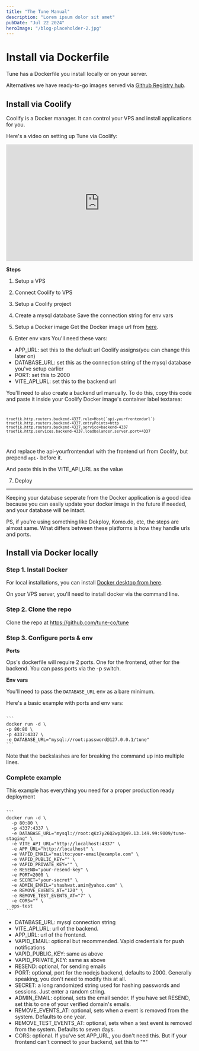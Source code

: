 ```yaml
---
title: "The Tune Manual"
description: "Lorem ipsum dolor sit amet"
pubDate: "Jul 22 2024"
heroImage: "/blog-placeholder-2.jpg"
---
```




# Install via Dockerfile

Tune has a Dockerfile you install locally or on your server.

Alternatives we have ready-to-go images served via [Github Registry hub](https://github.com/tune-co/tune/pkgs/container/tune).

## Install via Coolify

Coolify is a Docker manager. It can control your VPS and install applications for you.

Here's a video on setting up Tune via Coolify:

<iframe width="100%" height="315" src="https://www.youtube.com/embed/oPc856rvqX0" title="Tune setup using Docker image" frameborder="0" allow="accelerometer; autoplay; clipboard-write; encrypted-media; gyroscope; picture-in-picture; web-share" referrerpolicy="strict-origin-when-cross-origin" allowfullscreen></iframe>

**Steps**

1. Setup a VPS
2. Connect Coolify to VPS
3. Setup a Coolify project
4. Create a mysql database
  Save the connection string for env vars

5. Setup a Docker image
  Get the Docker image url from [here](https://github.com/tune-co/tune/pkgs/container/tune).
6. Enter env vars
  You'll need these vars:

  - APP_URL: set this to the default url Coolify assigns(you can change this later on)
  - DATABASE_URL: set this as the connection string of the mysql database you've setup earlier
  - PORT: set this to 2000
  - VITE_API_URL: set this to the backend url

You'll need to also create a backend url manually. To do this, copy this code and paste it inside your Coolify Docker image's container label textarea:
<Code lang="bash">
```
traefik.http.routers.backend-4337.rule=Host(`api-yourfrontendurl`)
traefik.http.routers.backend-4337.entryPoints=http
traefik.http.routers.backend-4337.service=backend-4337
traefik.http.services.backend-4337.loadbalancer.server.port=4337
```
</Code>

And replace the api-yourfrontendurl with the frontend url from Coolify, but prepend `api-` before it.

And paste this in the VITE_API_URL as the value

7. Deploy

---

Keeping your database seperate from the Docker application is a good idea because you can easily update your docker image in the future if needed, and your database will be intact.

PS, if you're using something like Dokploy, Komo.do, etc, the steps are almost same. What differs between these platforms is how they handle urls and ports.

## Install via Docker locally

### Step 1. Install Docker

For local installations, you can install [Docker desktop from here](https://docs.docker.com/desktop/setup/install/windows-install/).

On your VPS server, you'll need to install docker via the command line.

### Step 2. Clone the repo

Clone the repo at https://github.com/tune-co/tune


### Step 3. Configure ports & env

**Ports** 

Ops's dockerfile will require 2 ports. One for the frontend, other for the backend. You can pass ports via the -p switch.

**Env vars**

You'll need to pass the `DATABASE_URL` env as a bare minimum.

Here's a basic example with ports and env vars:

<Code lang="bash" client:load>
```
docker run -d \
-p 80:80 \
-p 4337:4337 \
-e DATABASE_URL="mysql://root:password@127.0.0.1/tune"
```
</Code>

Note that the backslashes are for breaking the command up into multiple lines.

### Complete example

This example has everything you need for a proper production ready deployment

<Code lang="bash" client:load>
```
docker run -d \
  -p 80:80 \
  -p 4337:4337 \
  -e DATABASE_URL="mysql://root:qKz7y26Q2wp3@49.13.149.99:9009/tune-staging" \
  -e VITE_API_URL="http://localhost:4337" \
  -e APP_URL="http://localhost" \
  -e VAPID_EMAIL="mailto:your-email@example.com" \
  -e VAPID_PUBLIC_KEY="" \
  -e VAPID_PRIVATE_KEY="" \
  -e RESEND="your-resend-key" \
  -e PORT=2000 \
  -e SECRET="your-secret" \
  -e ADMIN_EMAIL="shashwat.amin@yahoo.com" \
  -e REMOVE_EVENTS_AT="120" \
  -e REMOVE_TEST_EVENTS_AT="7" \
  -e CORS="" \
  ops-test
```
</Code>

- DATABASE_URL: mysql connection string
- VITE_API_URL: url of the backend.
- APP_URL: url of the frontend.
- VAPID_EMAIL: optional but recommended. Vapid credentials for push notifications
- VAPID_PUBLIC_KEY: same as above
- VAPID_PRIVATE_KEY: same as above
- RESEND: optional, for sending emails
- PORT: optional, port for the nodejs backend, defaults to 2000. Generally speaking, you don't need to modify this at all.
- SECRET: a long randomized string used for hashing passwords and sessions. Just enter a random string.
- ADMIN_EMAIL: optional, sets the email sender. If you have set RESEND, set this to one of your verified domain's emails.
- REMOVE_EVENTS_AT: optional, sets when a event is removed from the system. Defaults to one year.
- REMOVE_TEST_EVENTS_AT: optional, sets when a test event is removed from the system. Defaults to seven days.
- CORS: optional. If you've set APP_URL, you don't need this. But if your frontend can't connect to your backend, set this to "\*"

